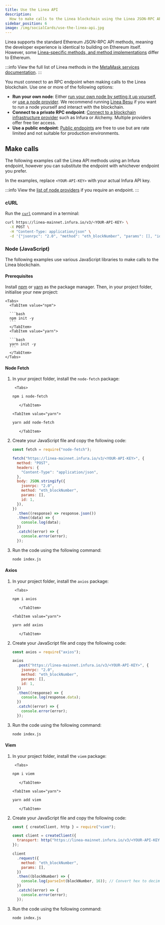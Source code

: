 ```yaml
---
title: Use the Linea API
description:
  How to make calls to the Linea blockchain using the Linea JSON-RPC APIs
sidebar_position: 6
image: /img/socialCards/use-the-linea-api.jpg
---
```



Linea supports the standard Ethereum JSON-RPC API methods, meaning the developer
experience is identical to building on Ethereum itself. However, some
[Linea-specific methods, and method implementations](../reference/api/index.mdx)
differ to Ethereum.

:::info View the full list of Linea methods in the
[MetaMask services documentation](https://docs.metamask.io/services/reference/linea/json-rpc-methods/).
:::

You must connect to an RPC endpoint when making calls to the Linea blockchain.
Use one or more of the following options:

- **Run your own node**: Either
  [run your own node by setting it up yourself](./run-a-node/index.mdx), or
  [use a node provider](../tooling/node-providers/index.mdx#run-your-own-node).
  We recommend running [Linea Besu](./run-a-node/linea-besu.mdx) if you want to
  run a node yourself and interact with the blockchain.
- **Connect to a private RPC endpoint**:
  [Connect to a blockchain infrastructure provider](../tooling/node-providers/index.mdx#private-rpc-endpoints)
  such as Infura or Alchemy. Multiple providers offer free tier access.
- **Use a public endpoint**:
  [Public endpoints](../tooling/node-providers/index.mdx#public-rpc-endpoints)
  are free to use but are rate limited and not suitable for production
  environments.

## Make calls

The following examples call the Linea API methods using an Infura endpoint,
however you can substitute the endpoint with whichever endpoint you prefer.

In the examples, replace `<YOUR-API-KEY>` with your actual Infura API key.

:::info View the [list of node providers](../tooling/node-providers/index.mdx)
if you require an endpoint. :::

### cURL

Run the [`curl`](https://curl.se/) command in a terminal:

```bash
curl https://linea-mainnet.infura.io/v3/<YOUR-API-KEY> \
  -X POST \
  -H "Content-Type: application/json" \
  -d '{"jsonrpc": "2.0", "method": "eth_blockNumber", "params": [], "id": 1}'
```

### Node (JavaScript)

The following examples use various JavaScript libraries to make calls to the
Linea blockchain.

#### Prerequisites

Install [npm](https://docs.npmjs.com/downloading-and-installing-node-js-and-npm)
or [yarn](https://yarnpkg.com/getting-started/install) as the package manager.
Then, in your project folder, initialise your new project:

    <Tabs>
      <TabItem value="npm">

      ```bash
      npm init -y
      ```
      </TabItem>
      <TabItem value="yarn">

      ```bash
      yarn init -y
      ```
      </TabItem>
    </Tabs>

#### Node Fetch

1.  In your project folder, install the `node-fetch` package:

         <Tabs>

    <TabItem value="npm">

    ```bash
    npm i node-fetch
    ```

           </TabItem>

        <TabItem value="yarn">

    ```bash
    yarn add node-fetch
    ```

           </TabItem>

      </Tabs>

1.  Create your JavaScript file and copy the following code:

    ```javascript title="index.js"
    const fetch = require("node-fetch");

    fetch("https://linea-mainnet.infura.io/v3/<YOUR-API-KEY>", {
      method: "POST",
      headers: {
        "Content-Type": "application/json",
      },
      body: JSON.stringify({
        jsonrpc: "2.0",
        method: "eth_blockNumber",
        params: [],
        id: 1,
      }),
    })
      .then((response) => response.json())
      .then((data) => {
        console.log(data);
      })
      .catch((error) => {
        console.error(error);
      });
    ```

1.  Run the code using the following command:

    ```bash
    node index.js
    ```

#### Axios

1.  In your project folder, install the `axios` package:

         <Tabs>

    <TabItem value="npm">

    ```bash
    npm i axios
    ```

           </TabItem>

        <TabItem value="yarn">

    ```bash
    yarn add axios
    ```

           </TabItem>

      </Tabs>

1.  Create your JavaScript file and copy the following code:

    ```javascript title="index.js"
    const axios = require("axios");

    axios
      .post("https://linea-mainnet.infura.io/v3/<YOUR-API-KEY>", {
        jsonrpc: "2.0",
        method: "eth_blockNumber",
        params: [],
        id: 1,
      })
      .then((response) => {
        console.log(response.data);
      })
      .catch((error) => {
        console.error(error);
      });
    ```

1.  Run the code using the following command:

    ```bash
    node index.js
    ```

#### Viem

1.  In your project folder, install the `viem` package:

         <Tabs>

    <TabItem value="npm">

    ```bash
    npm i viem
    ```

           </TabItem>

        <TabItem value="yarn">

    ```bash
    yarn add viem
    ```

           </TabItem>

      </Tabs>

1.  Create your JavaScript file and copy the following code:

    ```javascript title="index.js"
    const { createClient, http } = require("viem");

    const client = createClient({
      transport: http("https://linea-mainnet.infura.io/v3/<YOUR-API-KEY>"),
    });

    client
      .request({
        method: "eth_blockNumber",
        params: [],
      })
      .then((blockNumber) => {
        console.log(parseInt(blockNumber, 16)); // Convert hex to decimal
      })
      .catch((error) => {
        console.error(error);
      });
    ```

1.  Run the code using the following command:

    ```bash
    node index.js
    ```
